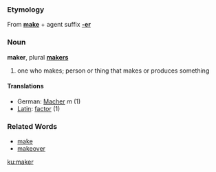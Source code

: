 ===Etymology===
From '''[[make]]''' + agent suffix '''[[-er]]'''

===Noun===
'''maker''', plural '''[[makers]]'''

# one who makes; person or thing that makes or produces something

====Translations====
*German: [[Macher]] ''m'' (1)
*[[Latin]]: [[factor]] (1)

===Related Words===
*[[make]]
*[[makeover]]

[[ku:maker]]